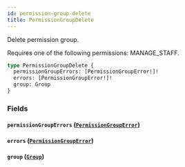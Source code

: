 ```yaml
---
id: permission-group-delete
title: PermissionGroupDelete
---
```



Delete permission group. 

Requires one of the following permissions: MANAGE_STAFF.

```graphql
type PermissionGroupDelete {
  permissionGroupErrors: [PermissionGroupError!]!
  errors: [PermissionGroupError!]!
  group: Group
}
```


### Fields

#### `permissionGroupErrors` ([`PermissionGroupError`](../../../developer/api-reference/objects/permission-group-error))




#### `errors` ([`PermissionGroupError`](../../../developer/api-reference/objects/permission-group-error))




#### `group` ([`Group`](../../../developer/api-reference/objects/group))







